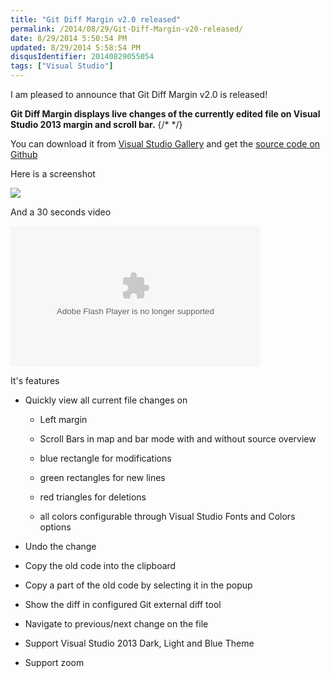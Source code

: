 ```yaml
---
title: "Git Diff Margin v2.0 released"
permalink: /2014/08/29/Git-Diff-Margin-v20-released/
date: 8/29/2014 5:50:54 PM
updated: 8/29/2014 5:58:54 PM
disqusIdentifier: 20140829055054
tags: ["Visual Studio"]
---
```

I am pleased to announce that Git Diff Margin v2.0 is released!

**Git Diff Margin displays live changes of the currently edited file on Visual Studio 2013 margin and scroll bar.**
{/* <!-- more --> */}

You can download it from [Visual Studio Gallery](http://visualstudiogallery.msdn.microsoft.com/cf49cf30-2ca6-4ea0-b7cc-6a8e0dadc1a8) and get the [source code on Github](https://github.com/laurentkempe/GitDiffMargin)

Here is a screenshot

![](https://farm6.staticflickr.com/5584/14880092457_abbc10be17_o.png)

And a 30 seconds video

<object type="application/x-shockwave-flash" width="400" height="225" data="https://www.flickr.com/apps/video/stewart.swf" classid="clsid:D27CDB6E-AE6D-11cf-96B8-444553540000">

<embed type="application/x-shockwave-flash" src="https://www.flickr.com/apps/video/stewart.swf" bgcolor="#000000" allowfullscreen="true" flashvars="intl_lang=en-US&photo_secret=9eaafc61f6&photo_id=14879945429" width="400" height="225"></object>

It's features

*   Quickly view all current file changes on      

    *   Left margin 
    *   Scroll Bars in map and bar mode with and without source overview          

    *   blue rectangle for modifications 
    *   green rectangles for new lines 
    *   red triangles for deletions 
    *   all colors configurable through Visual Studio Fonts and Colors options           
*   Undo the change 
*   Copy the old code into the clipboard 
*   Copy a part of the old code by selecting it in the popup 
*   Show the diff in configured Git external diff tool 
*   Navigate to previous/next change on the file 
*   Support Visual Studio 2013 Dark, Light and Blue Theme 
*   Support zoom 
